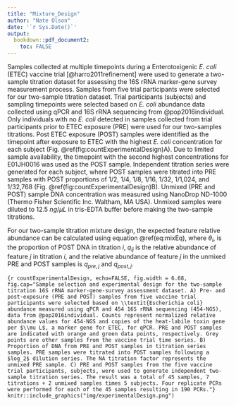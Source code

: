 ```yaml
---
title: "Mixture_Design"
author: "Nate Olson"
date: '`r Sys.Date()`'
output:
  bookdown::pdf_document2:
    toc: FALSE
---
```


Samples collected at multiple timepoints during a Enterotoxigenic _E. coli_ (ETEC) vaccine trial [@harro2011refinement] were used to generate a two-sample titration dataset for assessing the 16S rRNA marker-gene survey measurement process.
Samples from five trial participants were selected for our two-sample titration dataset.
Trial participants (subjects) and sampling timepoints were selected based on _E. coli_ abundance data collected using qPCR and 16S rRNA sequencing from @pop2016individual.
Only individuals with no _E. coli_ detected in samples collected from trial participants prior to ETEC exposure (PRE) were used for our two-samples titrations.
Post ETEC exposure (POST) samples were identified as the timepoint after exposure to ETEC with the highest _E. coli_ concentration for each subject (Fig. \@ref(fig:countExperimentalDesign)A).
Due to limited sample availability, the timepoint with the second highest concentrations for E01JH0016 was used as the POST sample.
Independent titration series were generated for each subject, where POST samples were titrated into PRE samples with POST proportions of 1/2, 1/4, 1/8, 1/16, 1/32, 1/1,024, and 1/32,768 (Fig. \@ref(fig:countExperimentalDesign)B).
Unmixed (PRE and POST) sample DNA concentration was measured using NanoDrop ND-1000 (Thermo Fisher Scientific Inc. Waltham, MA USA).
Unmixed samples were diluted to 12.5 $ng/\mu L$ in tris-EDTA buffer before making the two-sample titrations.


For our two-sample titration mixture design, the expected feature relative abundance can be calculated using equation  \@ref(eq:mixEq),
where $\theta_i$, is the proportion of  POST DNA in titration $i$,
$q_{ij}$ is the relative abundance of feature $j$ in titration $i$,
and the relative abundance of feature $j$ in the unmixed PRE and POST samples is $q_{pre,j}$ and $q_{post,j}$.

\begin{equation}
  q_{ij} = \theta_i q_{post,j} + (1 - \theta_i) q_{pre,j}
  (\#eq:mixEq)
\end{equation}


```{r countExperimentalDesign, echo=FALSE, fig.width = 6.68, fig.cap="Sample selection and experimental design for the two-sample titration 16S rRNA marker-gene-survey assessment dataset. A) Pre- and post-exposure (PRE and POST) samples from five vaccine trial participants were selected based on \\textit{Escherichia coli} abundance measured using qPCR and 454 16S rRNA sequencing (454-NGS), data from @pop2016individual. Counts represent normalized relative abundance values for 454-NGS and copies of the heat-labile toxin gene per $\\mu L$, a marker gene for ETEC, for qPCR. PRE and POST samples are indicated with orange and green data points, respectively. Grey points are other samples from the vaccine trial time series. B) Proportion of DNA from PRE and POST samples in titration series samples. PRE samples were titrated into POST samples following a $log_2$ dilution series. The NA titration factor represents the unmixed PRE sample. C) PRE and POST samples from the five vaccine trial participants, subjects, were used to generate independent two-sample titration series. The result was a total of 45 samples, 7 titrations + 2 unmixed samples times 5 subjects. Four replicate PCRs were performed for each of the 45 samples resulting in 190 PCRs."}
knitr::include_graphics("img/experimentalDesign.png")
```